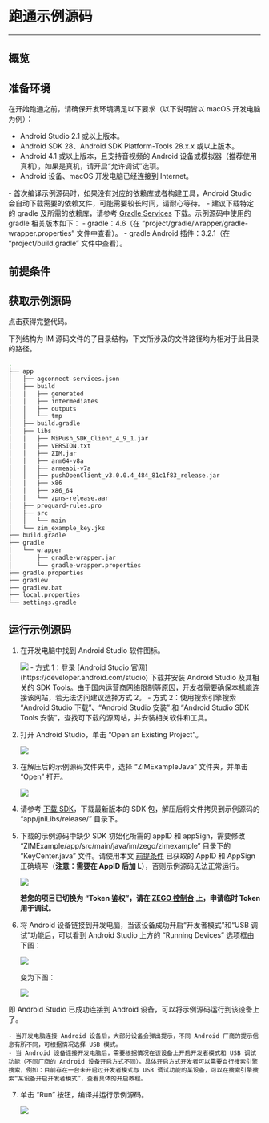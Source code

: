 
# 跑通示例源码

---

## 概览

<Content2 />

## 准备环境

在开始跑通之前，请确保开发环境满足以下要求（以下说明皆以 macOS 开发电脑为例）：

* Android Studio 2.1 或以上版本。
* Android SDK 28、Android SDK Platform-Tools 28.x.x 或以上版本。
* Android 4.1 或以上版本，且支持音视频的 Android 设备或模拟器（推荐使用真机），如果是真机，请开启“允许调试”选项。
* Android 设备、macOS 开发电脑已经连接到 Internet。

<Note title="说明">
- 首次编译示例源码时，如果没有对应的依赖库或者构建工具，Android Studio 会自动下载需要的依赖文件，可能需要较长时间，请耐心等待。
- 建议下载特定的 gradle 及所需的依赖库，请参考 <a href="https://services.gradle.org" target="_blank">Gradle Services</a> 下载。示例源码中使用的 gradle 相关版本如下：
  - gradle：4.6（在 “project/gradle/wrapper/gradle-wrapper.properties” 文件中查看）。
  - gradle Android 插件：3.2.1（在 “project/build.gradle” 文件中查看）。
</Note>

## 前提条件
<Content />
<Content1 />

## 获取示例源码

<Card title="示例源码" href="https://storage.zego.im/zim/example/android/ZIMExampleJava.zip" target="_blank">点击获得完整代码。</Card>

下列结构为 IM 源码文件的子目录结构，下文所涉及的文件路径均为相对于此目录的路径。

```bash
.
├── app
│   ├── agconnect-services.json
│   ├── build
│   │   ├── generated
│   │   ├── intermediates
│   │   ├── outputs
│   │   └── tmp
│   ├── build.gradle
│   ├── libs
│   │   ├── MiPush_SDK_Client_4_9_1.jar
│   │   ├── VERSION.txt
│   │   ├── ZIM.jar
│   │   ├── arm64-v8a
│   │   ├── armeabi-v7a
│   │   ├── pushOpenClient_v3.0.0.4_484_81c1f83_release.jar
│   │   ├── x86
│   │   ├── x86_64
│   │   └── zpns-release.aar
│   ├── proguard-rules.pro
│   ├── src
│   │   └── main
│   └── zim_example_key.jks
├── build.gradle
├── gradle
│   └── wrapper
│       ├── gradle-wrapper.jar
│       └── gradle-wrapper.properties
├── gradle.properties
├── gradlew
├── gradlew.bat
├── local.properties
└── settings.gradle
```

## 运行示例源码

1. 在开发电脑中找到 Android Studio 软件图标。
   <Frame width="200" height="auto">
     <img src="https://storage.zego.im/sdk-doc/Pics/Android/ExpressSDK/SampleRunningGuide/open_as.png" />
   </Frame>

   <Accordion title="在开发电脑上安装 Android Studio 的方式" defaultOpen="false">
    - 方式 1：登录 [Android Studio 官网](https://developer.android.com/studio) 下载并安装 Android Studio 及其相关的 SDK Tools。由于国内运营商网络限制等原因，开发者需要确保本机能连接该网站，若无法访问建议选择方式 2。
    - 方式 2：使用搜索引擎搜索 “Android Studio 下载”、“Android Studio 安装” 和 “Android Studio SDK Tools 安装”，查找可下载的源网站，并安装相关软件和工具。
   </Accordion>

2. 打开 Android Studio，单击 “Open an Existing Project”。

    <Frame width="80%" height="auto">
      <img src="https://storage.zego.im/sdk-doc/Pics/Android/ExpressSDK/SampleRunningGuide/as_pre_ui.png" />
    </Frame>

3. 在解压后的示例源码文件夹中，选择 “ZIMExampleJava” 文件夹，并单击 “Open” 打开。

    <Frame width="80%" height="auto">
      <img src="https://storage.zego.im/sdk-doc/Pics/ZIM/Android/demo.png" />
    </Frame>

4. 请参考 [下载 SDK](./Client%20SDKs/SDK%20downloads.mdx)，下载最新版本的 SDK 包，解压后将文件拷贝到示例源码的 “app/jniLibs/release/” 目录下。


5. 下载的示例源码中缺少 SDK 初始化所需的 appID 和 appSign，需要修改 “ZIMExample/app/src/main/java/im/zego/zimexample” 目录下的 “KeyCenter.java” 文件。请使用本文 [前提条件](#前提条件) 已获取的 AppID 和 AppSign 正确填写（**注意：需要在 AppID 后加 L**），否则示例源码无法正常运行。 

    <Frame width="80%" height="auto">
      <img src="https://storage.zego.im/sdk-doc/Pics/ZIM/Android/fill_appid_appSign_in_android_demo_new2_appsign.png" />
    </Frame>

    **若您的项目已切换为 “Token 鉴权”，请在 [ZEGO 控制台](https://console.zego.im) 上，申请临时 Token 用于调试。**


6. 将 Android 设备链接到开发电脑，当该设备成功开启“开发者模式”和“USB 调试”功能后，可以看到 Android Studio 上方的 “Running Devices” 选项框由下图：

    <Frame width="80%" height="auto">
      <img src="https://storage.zego.im/sdk-doc/Pics/ZIM/Android/as_no_device_new.png" />
    </Frame>

    变为下图：

    <Frame width="80%" height="auto">
      <img src="https://storage.zego.im/sdk-doc/Pics/ZIM/Android/as_connected_device_new.png" />
    </Frame>

  即 Android Studio 已成功连接到 Android 设备，可以将示例源码运行到该设备上了。

  <Note title="说明">
    
    - 当开发电脑连接 Android 设备后，大部分设备会弹出提示，不同 Android 厂商的提示信息有所不同，可根据情况选择 USB 模式。
    - 当 Android 设备连接开发电脑后，需要根据情况在该设备上开启开发者模式和 USB 调试功能（不同厂商的 Android 设备开启方式不同）。具体开启方式开发者可以需要自行搜索引擎搜索，例如：目前存在一台未开启过开发者模式与 USB 调试功能的某设备，可以在搜索引擎搜索“某设备开启开发者模式”，查看具体的开启教程。
  </Note>

7. 单击 “Run” 按钮，编译并运行示例源码。

    <Frame width="80%" height="auto">
      <img src="https://storage.zego.im/sdk-doc/Pics/ZIM/Android/run_android_demo_new.png" />
    </Frame>
